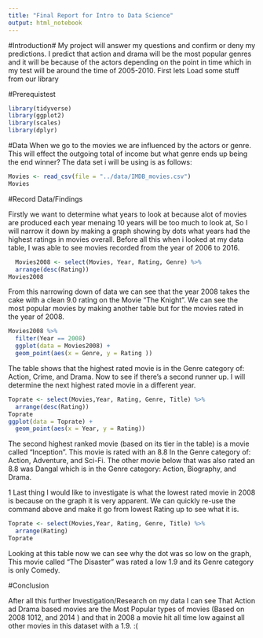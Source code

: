 ```yaml
---
title: "Final Report for Intro to Data Science"
output: html_notebook
---
```


#Introduction#
   My project will answer my questions and confirm or deny my predictions. I predict that action and drama will be the most popular genres and it will be because of the actors depending on the point in time which in my test will be around the time of 2005-2010.
First lets Load some stuff from our library

#Prerequistest

```r
library(tidyverse)
library(ggplot2)
library(scales)
library(dplyr)
```
#Data
When we go to the movies we are influenced by the actors or genre. This will effect the outgoing total of income but what genre ends up being the end winner? The data set i will be using is as follows:

```r
Movies <- read_csv(file = "../data/IMDB_movies.csv")
Movies
```

#Record Data/Findings

  Firstly we want to determine what years to look at because alot of movies are produced each year menaing 10 years will be too much to look at, So I will narrow it down by making a graph showing by dots what years had the highest ratings in movies overall. Before all this when i looked at my data table, I was able to see movies recorded from the year of 2006 to 2016.
```r
  Movies2008 <- select(Movies, Year, Rating, Genre) %>%
  arrange(desc(Rating))
Movies2008
```
  From this narrowing down of data we can see that the year 2008 takes the cake with a clean 9.0 rating on the Movie "The Knight". We can see the most popular movies by making another table but for the movies rated in the year of 2008.
```r
Movies2008 %>%
  filter(Year == 2008)
  ggplot(data = Movies2008) +
  geom_point(aes(x = Genre, y = Rating ))
```
  The table shows that the highest rated movie is in the Genre category of: Action, Crime, and Drama. Now to see if there's a second runner up. I will determine the next highest rated movie in a different year.
```r
Toprate <- select(Movies,Year, Rating, Genre, Title) %>%
  arrange(desc(Rating))
Toprate
ggplot(data = Toprate) +
  geom_point(aes(x = Year, y = Rating))
```
  
  The second highest ranked movie (based on its tier in the table) is a movie called "Inception". This movie is rated with an 8.8 In the Genre category of: Action, Adventure, and Sci-Fi. The other movie below that was also rated an 8.8 was Dangal which is in the Genre category: Action, Biography, and Drama.
  
  1 Last thing I would like to investigate is what the lowest rated movie in 2008 is because on the graph it is very apparent. We can quickly re-use the command above and make it go from lowest Rating up to see what it is.
  
```r
Toprate <- select(Movies,Year, Rating, Genre, Title) %>%
  arrange(Rating)
Toprate
```
  Looking at this table now we can see why the dot was so low on the graph, This movie called "The Disaster" was rated a low 1.9 and its Genre category is only Comedy.

#Conclusion

  After all this further Investigation/Research on my data I can see That Action ad Drama based movies are the Most Popular types of movies (Based on 2008 1012, and 2014 ) and that in 2008 a movie hit all time low against all other movies in this dataset with a 1.9. :(
